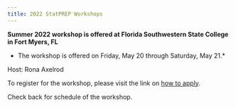 ```yaml
---
title: 2022 StatPREP Workshops
---
```


**Summer 2022 workshop is offered at Florida Southwestern State College in Fort Myers, FL**

* The workshop is offered on Friday, May 20 through Saturday, May 21.*

Host: Rona Axelrod

To register for the workshop, please visit the link on [how to apply](https://maa.org/statprep#Apply).

Check back for schedule of the workshop.
